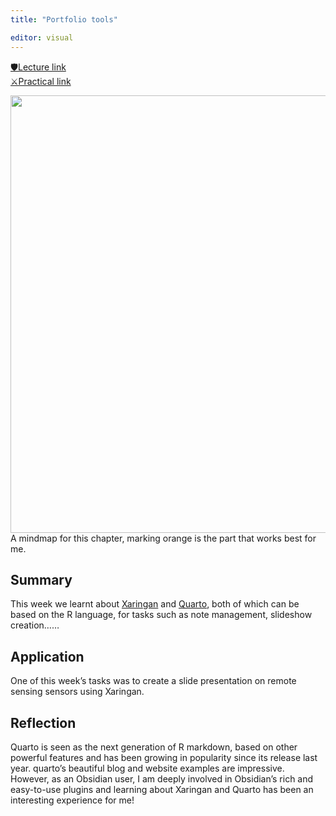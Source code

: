 ```yaml
---
title: "Portfolio tools"

editor: visual
---
```


[🛡Lecture link](https://andrewmaclachlan.github.io/CASA0023-lecture-2/#1)<br/>
[⚔Practical link](https://andrewmaclachlan.github.io/CASA0023/2_portfolio.html)<br/>

<img src="https://raw.githubusercontent.com/Murphy829/RSETEST/cfad0da659f496bf719127057fe096a910dbfa5b/imgs/mindmaps/2%2BPortfolio%2Btools.svg" width="700"/><br/> A mindmap for this chapter, marking orange is the part that works best for me.


## Summary
This week we learnt about [Xaringan](https://github.com/yihui/xaringan) and [Quarto](https://quarto.org/), both of which can be based on the R language, for tasks such as note management, slideshow creation......

## Application
One of this week's tasks was to create a slide presentation on remote sensing sensors using Xaringan.

## Reflection
Quarto is seen as the next generation of R markdown, based on other powerful features and has been growing in popularity since its release last year. quarto's beautiful blog and website examples are impressive. However, as an Obsidian user, I am deeply involved in Obsidian's rich and easy-to-use plugins and learning about Xaringan and Quarto has been an interesting experience for me!